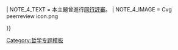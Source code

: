 {{WPBannerMeta
| PROJECT = 哲学
  | BANNER_NAME = Template:哲学专题
 |substcheck         = <includeonly>{{subst:</includeonly><includeonly>substcheck}}</includeonly>
 |small              = {{{small|}}}
 |category           = {{{category|¬}}}
 |listas             = {{{listas|}}}
| IMAGE_LEFT = Socrates.png
| MAIN_ARTICLE = [[哲学]]领域
| QUALITY_SCALE = extended
|class               = {{{class|}}}
|auto                = {{{auto|}}}
|importance          = {{{importance|}}}
| ASSESSMENT_LINK = 专题:哲学/评级
| PORTAL = 哲学
| PORTAL_IMG = Greek_letter_uppercase_Phi.svg
| COMMENTS = yes
| COMMENTS_CAT =含有评论页的哲学条目
| COMMENTS_FORCE = yes
| BOTTOM_TEXT = <div style="background: #FFD699; text-align: center">'''此評級可能僅依據专题质量标准所標示，歡迎提出修改、共識討論及重評。'''</div>
| attention = {{{attention|}}}
| ATTENTION_CAT = 需要关注的哲学条目
| note 1 = {{{ref|}}}
| NOTE_1_TEXT = 根據標記，本條目需要補充更多來源以供查證。
| NOTE_1_IMAGE = Question book-4.svg
| NOTE_1_CAT = 需要补充来源的哲学条目
| note 2 = {{{photo|}}}
| NOTE_2_TEXT = 根據標記，本條目需要添加圖片以提升條目品質。
| NOTE_2_IMAGE = Gnome-image-x-generic.svg
| NOTE_2_CAT = 需要添加图片的哲学条目
| note 3 = {{{problem|}}}
| NOTE_3_TEXT = 根據標記，本條目需要處理編輯上的問題。
| NOTE_3_IMAGE = Broom icon.svg
| NOTE_3_CAT = 需要处理问题的哲学条目
| infobox                = {{{needs-infobox|}}}
| INFOBOX_CAT = 需要信息框的哲学条目
|note 4 = {{#ifexist:Wikipedia:同行評審/{{BASEPAGENAME}}|yes|}}
| NOTE_4_TEXT = 本主題曾進行[[Wikipedia:同行評審/{{BASEPAGENAME}}|同行評審]]。
| NOTE_4_IMAGE = Cvg peerreview icon.png

}}<noinclude>
{{documentation}}

[[Category:哲学专题模板]]

</noinclude>